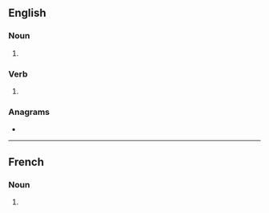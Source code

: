 {{also|diplômâtes}}
==English==

===Noun===
{{head|en|noun form}}

# {{plural of|en|diplomate}}

===Verb===
{{head|en|verb form}}

# {{en-third-person singular of|diplomate}}

===Anagrams===
* {{anagrams|en|a=adeilmopst|plastidome|postmedial}}

----

==French==

===Noun===
{{head|fr|noun plural form|g=m|g2=f}}

# {{plural of|fr|diplomate}}